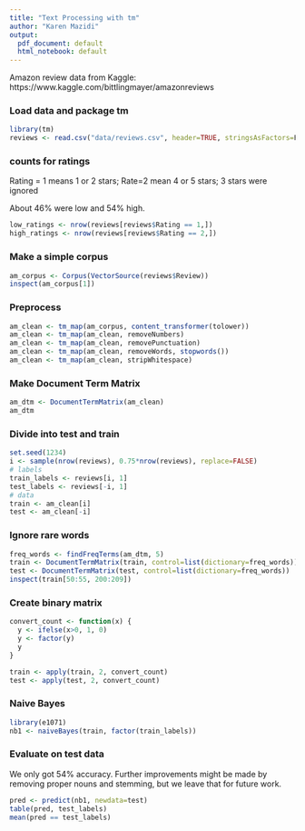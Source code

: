 ```yaml
---
title: "Text Processing with tm"
author: "Karen Mazidi"
output:
  pdf_document: default
  html_notebook: default
---
```


Amazon review data from Kaggle: https://www.kaggle.com/bittlingmayer/amazonreviews

### Load data and package tm

```r
library(tm)
reviews <- read.csv("data/reviews.csv", header=TRUE, stringsAsFactors=F)
```

### counts for ratings

Rating = 1 means 1 or 2 stars; Rate=2 mean 4 or 5 stars; 3 stars were ignored

About 46% were low and 54% high. 

```r
low_ratings <- nrow(reviews[reviews$Rating == 1,])
high_ratings <- nrow(reviews[reviews$Rating == 2,])
```


### Make a simple corpus

```r
am_corpus <- Corpus(VectorSource(reviews$Review))
inspect(am_corpus[1])
```

### Preprocess

```r
am_clean <- tm_map(am_corpus, content_transformer(tolower))
am_clean <- tm_map(am_clean, removeNumbers)
am_clean <- tm_map(am_clean, removePunctuation)
am_clean <- tm_map(am_clean, removeWords, stopwords())
am_clean <- tm_map(am_clean, stripWhitespace)
```

### Make Document Term Matrix

```r
am_dtm <- DocumentTermMatrix(am_clean)
am_dtm
```

### Divide into test and train

```r
set.seed(1234)
i <- sample(nrow(reviews), 0.75*nrow(reviews), replace=FALSE)
# labels
train_labels <- reviews[i, 1]
test_labels <- reviews[-i, 1]
# data
train <- am_clean[i]
test <- am_clean[-i]


```

### Ignore rare words

```r
freq_words <- findFreqTerms(am_dtm, 5)
train <- DocumentTermMatrix(train, control=list(dictionary=freq_words))
test <- DocumentTermMatrix(test, control=list(dictionary=freq_words))
inspect(train[50:55, 200:209])
```

### Create binary matrix

```r
convert_count <- function(x) {
  y <- ifelse(x>0, 1, 0)
  y <- factor(y)
  y
}

train <- apply(train, 2, convert_count)
test <- apply(test, 2, convert_count)
```

### Naive Bayes

```r
library(e1071)
nb1 <- naiveBayes(train, factor(train_labels))
```

### Evaluate on test data


We only got 54% accuracy. Further improvements might be made by removing proper nouns and stemming, but we leave that for future work.

```r
pred <- predict(nb1, newdata=test)
table(pred, test_labels)
mean(pred == test_labels)

```

